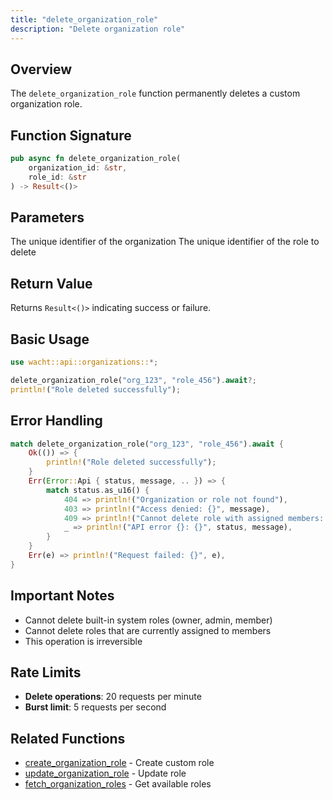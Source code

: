 ```yaml
---
title: "delete_organization_role"
description: "Delete organization role"
---
```


## Overview

The `delete_organization_role` function permanently deletes a custom organization role.

## Function Signature

```rust
pub async fn delete_organization_role(
    organization_id: &str,
    role_id: &str
) -> Result<()>
```

## Parameters

<ParamField path="organization_id" type="&str" required>
  The unique identifier of the organization
</ParamField>

<ParamField path="role_id" type="&str" required>
  The unique identifier of the role to delete
</ParamField>

## Return Value

Returns `Result<()>` indicating success or failure.

## Basic Usage

```rust
use wacht::api::organizations::*;

delete_organization_role("org_123", "role_456").await?;
println!("Role deleted successfully");
```

## Error Handling

```rust
match delete_organization_role("org_123", "role_456").await {
    Ok(()) => {
        println!("Role deleted successfully");
    }
    Err(Error::Api { status, message, .. }) => {
        match status.as_u16() {
            404 => println!("Organization or role not found"),
            403 => println!("Access denied: {}", message),
            409 => println!("Cannot delete role with assigned members: {}", message),
            _ => println!("API error {}: {}", status, message),
        }
    }
    Err(e) => println!("Request failed: {}", e),
}
```

## Important Notes

- Cannot delete built-in system roles (owner, admin, member)
- Cannot delete roles that are currently assigned to members
- This operation is irreversible

## Rate Limits

- **Delete operations**: 20 requests per minute
- **Burst limit**: 5 requests per second

## Related Functions

- [create_organization_role](create-organization-role) - Create custom role
- [update_organization_role](update-organization-role) - Update role
- [fetch_organization_roles](fetch-organization-roles) - Get available roles
